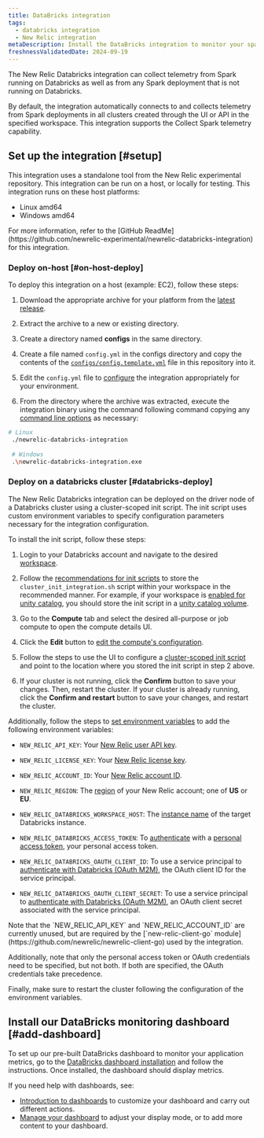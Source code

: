 ```yaml
---
title: DataBricks integration
tags:
  - databricks integration
  - New Relic integration
metaDescription: Install the DataBricks integration to monitor your spark metrics. 
freshnessValidatedDate: 2024-09-19
---
```



The New Relic Databricks integration can collect telemetry from Spark running on Databricks as well as from any Spark deployment that is not running on Databricks.

By default, the integration automatically connects to and collects telemetry from Spark deployments in all clusters created through the UI or API in the specified workspace. This integration supports the Collect Spark telemetry capability. 


## Set up the integration [#setup]

This integration uses a standalone tool from the New Relic experimental repository. This integration can be run on a host, or locally for testing. 
This integration runs on these host platforms:

- Linux amd64
- Windows amd64

<Callout variant="tip">
  For more information, refer to the [GitHub ReadMe](https://github.com/newrelic-experimental/newrelic-databricks-integration) for this integration.
</Callout>

### Deploy on-host [#on-host-deploy]

To deploy this integration on a host (example: EC2), follow these steps:

1. Download the appropriate archive for your platform from the [latest release](https://github.com/newrelic-experimental/newrelic-databricks-integration/releases).

2. Extract the archive to a new or existing directory.

3. Create a directory named **configs** in the same directory.

4. Create a file named `config.yml` in the configs directory and copy the contents of the [`configs/config.template.yml`](https://github.com/newrelic-experimental/newrelic-databricks-integration/blob/main/configs/config.template.yml) file in this repository into it.

5. Edit the `config.yml` file to [configure](https://github.com/newrelic-experimental/newrelic-databricks-integration#configuration) the integration appropriately for your environment.

6. From the directory where the archive was extracted, execute the integration binary using the command following command copying any [command line options](https://github.com/newrelic-experimental/newrelic-databricks-integration#command-line-options) as necessary:

```bash
# Linux
 ./newrelic-databricks-integration 
 
 # Windows
 .\newrelic-databricks-integration.exe
```

### Deploy on a databricks cluster [#databricks-deploy]

The New Relic Databricks integration can be deployed on the driver node of a Databricks cluster using a cluster-scoped init script. The init script uses custom environment variables to specify configuration parameters necessary for the integration configuration.

To install the init script, follow these steps:

1. Login to your Databricks account and navigate to the desired [workspace](https://docs.databricks.com/en/getting-started/concepts.html#accounts-and-workspaces).

2. Follow the [recommendations for init scripts](https://docs.databricks.com/en/init-scripts/index.html#recommendations-for-init-scripts) to store the `cluster_init_integration.sh` script within your workspace in the recommended manner. For example, if your workspace is [enabled for unity catalog](https://docs.databricks.com/en/data-governance/unity-catalog/get-started.html#step-1-confirm-that-your-workspace-is-enabled-for-unity-catalog), you should store the init script in a [unity catalog volume](https://docs.databricks.com/en/ingestion/file-upload/upload-to-volume.html).

3. Go to the **Compute** tab and select the desired all-purpose or job compute to open the compute details UI.

4. Click the **Edit** button to [edit the compute's configuration](https://docs.databricks.com/en/compute/clusters-manage.html#edit-a-compute).

5. Follow the steps to use the UI to configure a [cluster-scoped init script](https://docs.databricks.com/en/init-scripts/cluster-scoped.html#configure-a-cluster-scoped-init-script-using-the-ui) and point to the location where you stored the init script in step 2 above.

6. If your cluster is not running, click the **Confirm** button to save your changes. Then, restart the cluster. If your cluster is already running, click the **Confirm and restart** button to save your changes, and restart the cluster.

Additionally, follow the steps to [set environment variables](https://docs.databricks.com/en/compute/configure.html#environment-variables) to add the following environment variables:

* `NEW_RELIC_API_KEY`: Your [New Relic user API key](/docs/apis/intro-apis/new-relic-api-keys/#user-key).

* `NEW_RELIC_LICENSE_KEY`: Your [New Relic license key](/docs/apis/intro-apis/new-relic-api-keys/#license-key).

* `NEW_RELIC_ACCOUNT_ID`: Your [New Relic account ID](/docs/accounts/accounts-billing/account-structure/account-id/).

* `NEW_RELIC_REGION`: The [region](/docs/accounts/accounts-billing/account-setup/choose-your-data-center/#regions-availability) of your New Relic account; one of **US** or **EU**.

* `NEW_RELIC_DATABRICKS_WORKSPACE_HOST`: The [instance name](https://docs.databricks.com/en/workspace/workspace-details.html) of the target Databricks instance.

* `NEW_RELIC_DATABRICKS_ACCESS_TOKEN`: To [authenticate](https://github.com/newrelic-experimental/newrelic-databricks-integration#authentication) with a [personal access token](https://docs.databricks.com/en/dev-tools/auth/pat.html#databricks-personal-access-tokens-for-workspace-users), your personal access token.

* `NEW_RELIC_DATABRICKS_OAUTH_CLIENT_ID`: To use a service principal to [authenticate with Databricks (OAuth M2M)](https://docs.databricks.com/en/dev-tools/auth/oauth-m2m.html), the OAuth client ID for the service principal.

* `NEW_RELIC_DATABRICKS_OAUTH_CLIENT_SECRET`: To use a service principal to [authenticate with Databricks (OAuth M2M)](https://docs.databricks.com/en/dev-tools/auth/oauth-m2m.html), an OAuth client secret associated with the service principal.

<Callout variant="tip">
  Note that the `NEW_RELIC_API_KEY` and `NEW_RELIC_ACCOUNT_ID` are currently unused, but are required by the [`new-relic-client-go` module](https://github.com/newrelic/newrelic-client-go) used by the integration. 
  
  Additionally, note that only the personal access token or OAuth credentials need to be specified, but not both. If both are specified, the OAuth credentials take precedence.
  
  Finally, make sure to restart the cluster following the configuration of the environment variables.
</Callout>


## Install our DataBricks monitoring dashboard [#add-dashboard]

To set up our pre-built DataBricks dashboard to monitor your application metrics, go to the [DataBricks dashboard installation](https://one.newrelic.com/marketplace?state=34e67b15-4fe1-28ef-ff41-99658fb36820) and follow the instructions. Once installed, the dashboard should display metrics.

If you need help with dashboards, see:

* [Introduction to dashboards](/docs/query-your-data/explore-query-data/dashboards/introduction-dashboards) to customize your dashboard and carry out different actions.
* [Manage your dashboard](/docs/query-your-data/explore-query-data/dashboards/manage-your-dashboard) to adjust your <InlinePopover type="dashboards"/> display mode, or to add more content to your dashboard.
